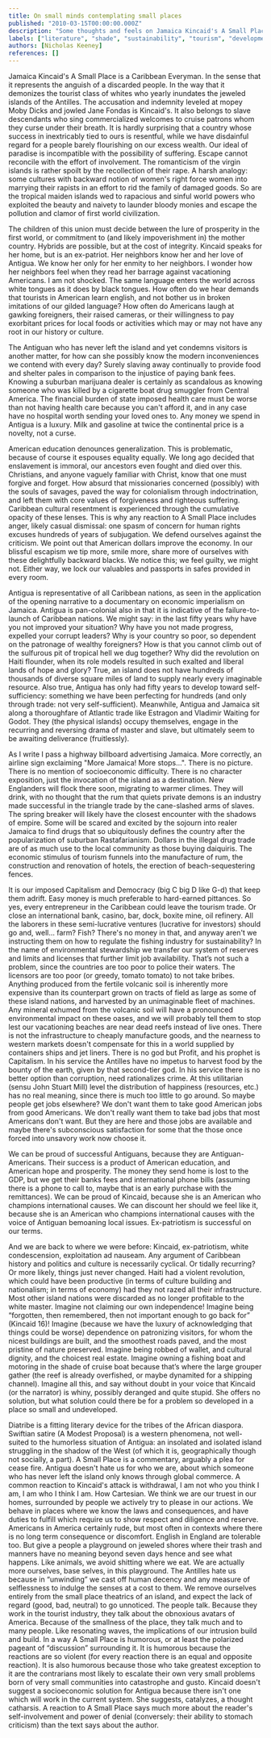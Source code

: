 ```yaml
---
title: On small minds contemplating small places
published: "2010-03-15T00:00:00.000Z"
description: "Some thoughts and feels on Jamaica Kincaid's A Small Place, and colonialism in general."
labels: ["literature", "shade", "sustainability", "tourism", "development"]
authors: [Nicholas Keeney]
references: []
---
```


Jamaica Kincaid's A Small Place is a Caribbean Everyman. In the sense that it represents the anguish of a discarded people. In the way that it demonizes the tourist class of whites who yearly inundates the jeweled islands of the Antilles. The accusation and indemnity leveled at mopey Moby Dicks and jowled Jane Fondas is Kincaid's. It also belongs to slave descendants who sing commercialized welcomes to cruise patrons whom they curse under their breath. It is hardly surprising that a country whose success in inextricably tied to ours is resentful, while we have disdainful regard for a people barely flourishing on our excess wealth. Our ideal of paradise is incompatible with the possibility of suffering. Escape cannot reconcile with the effort of involvement. The romanticism of the virgin islands is rather spoilt by the recollection of their rape. A harsh analogy: some cultures with backward notion of women's right force women into marrying their rapists in an effort to rid the family of damaged goods. So are the tropical maiden islands wed to rapacious and sinful world powers who exploited the beauty and naivety to launder bloody monies and escape the pollution and clamor of first world civilization.

The children of this union must decide between the lure of prosperity in the first world, or commitment to (and likely impoverishment in) the mother country. Hybrids are possible, but at the cost of integrity. Kincaid speaks for her home, but is an ex-patriot. Her neighbors know her and her love of Antigua. We know her only for her enmity to her neighbors. I wonder how her neighbors feel when they read her barrage against vacationing Americans. I am not shocked. The same language enters the world across white tongues as it does by black tongues. How often do we hear demands that tourists in American learn english, and not bother us in broken imitations of our gilded language? How often do Americans laugh at gawking foreigners, their raised cameras, or their willingness to pay exorbitant prices for local foods or activities which may or may not have any root in our history or culture.

The Antiguan who has never left the island and yet condemns visitors is another matter, for how can she possibly know the modern inconveniences we contend with every day? Surely slaving away continually to provide food and shelter pales in comparison to the injustice of paying bank fees. Knowing a suburban marijuana dealer is certainly as scandalous as knowing someone who was killed by a cigarette boat drug smuggler from Central America. The financial burden of state imposed health care must be worse than not having health care because you can't afford it, and in any case have no hospital worth sending your loved ones to. Any money we spend in Antigua is a luxury. Milk and gasoline at twice the continental price is a novelty, not a curse. 

American education denounces generalization. This is problematic, because of course it espouses equality equally. We long ago decided that enslavement is immoral, our ancestors even fought and died over this. Christians, and anyone vaguely familiar with Christ, know that one must forgive and forget. How absurd that missionaries concerned (possibly) with the souls of savages, paved the way for colonialism through indoctrination, and left them with core values of forgiveness and righteous suffering. Caribbean cultural resentment is experienced through the cumulative opacity of these lenses. This is why any reaction to A Small Place includes anger, likely casual dismissal: one spasm of concern for human rights excuses hundreds of years of subjugation. We defend ourselves against the criticism. We point out that American dollars improve the economy. In our blissful escapism we tip more, smile more, share more of ourselves with these delightfully backward blacks. We notice this; we feel guilty, we might not. Either way, we lock our valuables and passports in safes provided in every room.

Antigua is representative of all Caribbean nations, as seen in the application of the opening narrative to a documentary on economic imperialism on Jamaica. Antigua is pan-colonial also in that it is indicative of the failure-to-launch of Caribbean nations. We might say: in the last fifty years why have you not improved your situation? Why have you not made progress, expelled your corrupt leaders? Why is your country so poor, so dependent on the patronage of wealthy foreigners? How is that you cannot climb out of the sulfurous pit of tropical hell we dug together? Why did the revolution on Haiti flounder, when its role models resulted in such exalted and liberal lands of hope and glory? True, an island does not have hundreds of thousands of diverse square miles of land to supply nearly every imaginable resource. Also true, Antigua has only had fifty years to develop toward self-sufficiency: something we have been perfecting for hundreds (and only through trade: not very self-sufficient). Meanwhile, Antigua and Jamaica sit along a thoroughfare of Atlantic trade like Estragon and Vladimir Waiting for Godot. They (the physical islands) occupy themselves, engage in the recurring and reversing drama of master and slave, but ultimately seem to be awaiting deliverance (fruitlessly).

As I write I pass a highway billboard advertising Jamaica. More correctly, an airline sign exclaiming "More Jamaica! More stops...". There is no picture. There is no mention of socioeconomic difficulty. There is no character exposition, just the invocation of the island as a destination. New Englanders will flock there soon, migrating to warmer climes. They will drink, with no thought that the rum that quiets private demons is an industry made successful in the triangle trade by the cane-slashed arms of slaves. The spring breaker will likely have the closest encounter with the shadows of empire. Some will be scared and excited by the sojourn into realer Jamaica to find drugs that so ubiquitously defines the country after the popularization of suburban Rastafarianism. Dollars in the illegal drug trade are of as much use to the local community as those buying daiquiris. The economic stimulus of tourism funnels into the manufacture of rum, the construction and renovation of hotels, the erection of beach-sequestering fences.

It is our imposed Capitalism and Democracy (big C big D like G-d) that keep them adrift. Easy money is much preferable to hard-earned pittances. So yes, every entrepreneur in the Caribbean could leave the tourism trade. Or close an international bank, casino, bar, dock, boxite mine, oil refinery. All the laborers in these semi-lucrative ventures (lucrative for investors) should go and, well... farm? Fish? There's no money in that, and anyway aren't we instructing them on how to regulate the fishing industry for sustainability? In the name of environmental stewardship we transfer our system of reserves and limits and licenses that further limit job availability. That’s not such a problem, since the countries are too poor to police their waters. The licensors are too poor (or greedy, tomato tomato) to not take bribes. Anything produced from the fertile volcanic soil is inherently more expensive than its counterpart grown on tracts of field as large as some of these island nations, and harvested by an unimaginable fleet of machines. Any mineral exhumed from the volcanic soil will have a pronounced environmental impact on these oases, and we will probably tell them to stop lest our vacationing beaches are near dead reefs instead of live ones. There is not the infrastructure to cheaply manufacture goods, and the nearness to western markets doesn't compensate for this in a world supplied by containers ships and jet liners. There is no god but Profit, and his prophet is Capitalism. In his service the Antilles have no impetus to harvest food by the bounty of the earth, given by that second-tier god. In his service there is no better option than corruption, need rationalizes crime. At this utilitarian (sensu John Stuart Mill) level the distribution of happiness (resources, etc.) has no real meaning, since there is much too little to go around. So maybe people get jobs elsewhere? We don't want them to take good American jobs from good Americans. We don't really want them to take bad jobs that most Americans don't want. But they are here and those jobs are available and maybe there's subconscious satisfaction for some that the those once forced into unsavory work now choose it.

We can be proud of successful Antiguans, because they are Antiguan-Americans. Their success is a product of American education, and American hope and prosperity. The money they send home is lost to the GDP, but we get their banks fees and international phone bills (assuming there is a phone to call to, maybe that is an early purchase with the remittances). We can be proud of Kincaid, because she is an American who champions international causes. We can discount her should we feel like it, because she is an American who champions international causes with the voice of Antiguan bemoaning local issues. Ex-patriotism is successful on our terms.

And we are back to where we were before: Kincaid, ex-patriotism, white condescension, exploitation ad nauseam. Any argument of Caribbean history and politics and culture is necessarily cyclical. Or tidally recurring? Or more likely, things just never changed. Haiti had a violent revolution, which could have been productive (in terms of culture building and nationalism; in terms of economy) had they not razed all their infrastructure. Most other island nations were discarded as no longer profitable to the white master. Imagine not claiming our own independence! Imagine being “forgotten, then remembered, then not important enough to go back for” (Kincaid 16)! Imagine (because we have the luxury of acknowledging that things could be worse) dependence on patronizing visitors, for whom the nicest buildings are built, and the smoothest roads paved, and the most pristine of nature preserved. Imagine being robbed of wallet, and cultural dignity, and the choicest real estate. Imagine owning a fishing boat and motoring in the shade of cruise boat because that’s where the large grouper gather (the reef is already overfished, or maybe dynamited for a shipping channel). Imagine all this, and say without doubt in your voice that Kincaid (or the narrator) is whiny, possibly deranged and quite stupid. She offers no solution, but what solution could there be for a problem so developed in a place so small and undeveloped.

Diatribe is a fitting literary device for the tribes of the African diaspora. Swiftian satire (A Modest Proposal) is a western phenomena, not well-suited to the humorless situation of Antigua: an insolated and isolated island struggling in the shadow of the West (of which it is, geographically though not socially, a part). A Small Place is a commentary, arguably a plea for cease fire. Antigua doesn't hate us for who we are, about which someone who has never left the island only knows through global commerce. A common reaction to Kincaid's attack is withdrawal, I am not who you think I am, I am who I think I am. How Cartesian. We think we are our truest in our homes, surrounded by people we actively try to please in our actions. We behave in places where we know the laws and consequences, and have duties to fulfill which require us to show respect and diligence and reserve. Americans in America certainly rude, but most often in contexts where there is no long term consequence or discomfort. English in England are tolerable too. But give a people a playground on jeweled shores where their trash and manners have no meaning beyond seven days hence and see what happens. Like animals, we avoid shitting where we eat. We are actually more ourselves, base selves, in this playground. The Antilles hate us because in “unwinding” we cast off human decency and any measure of selflessness to indulge the senses at a cost to them. We remove ourselves entirely from the small place theatrics of an island, and expect the lack of regard (good, bad, neutral) to go unnoticed. The people talk. Because they work in the tourist industry, they talk about the obnoxious avatars of America. Because of the smallness of the place, they talk much and to many people. Like resonating waves, the implications of our intrusion build and build. In a way A Small Place is humorous, or at least the polarized pageant of “discussion” surrounding it. It is humorous because the reactions are so violent (for every reaction there is an equal and opposite reaction). It is also humorous because those who take greatest exception to it are the contrarians most likely to escalate their own very small problems born of very small communities into catastrophe and gusto. Kincaid doesn't suggest a socioeconomic solution for Antigua because there isn't one which will work in the current system. She suggests, catalyzes, a thought catharsis. A reaction to A Small Place says much more about the reader's  self-involvement and power of denial (conversely: their ability to stomach criticism) than the text says about the author.
